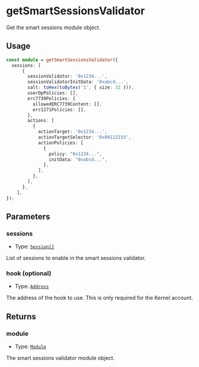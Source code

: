 # getSmartSessionsValidator

Get the smart sessions module object.

## Usage

```typescript copy
const module = getSmartSessionsValidator({
  sessions: [
      {
        sessionValidator: '0x1234...',
        sessionValidatorInitData: '0xabcd...',
        salt: toHex(toBytes('1', { size: 32 })),
        userOpPolicies: [],
        erc7739Policies: {
          allowedERC7739Content: [],
          erc1271Policies: [],
        },
        actions: [
          {
            actionTarget: '0x1234...',
            actionTargetSelector: '0x00112233',
            actionPolicies: [
              {
                policy: "0x1234...",
                initData: "0xabcd...",
              },
            ],
          },
        ],
      },
    ],
});
```

## Parameters

### sessions

- Type: [`Session[]`](/module-sdk/glossary/types#session)

List of sessions to enable in the smart sessions validator.

### hook (optional)

- Type: [`Address`](https://viem.sh/docs/glossary/types#address)

The address of the hook to use. This is only required for the Kernel account.

## Returns

### module

- Type: [`Module`](https://viem.sh/docs/glossary/types#module)

The smart sessions validator module object.
